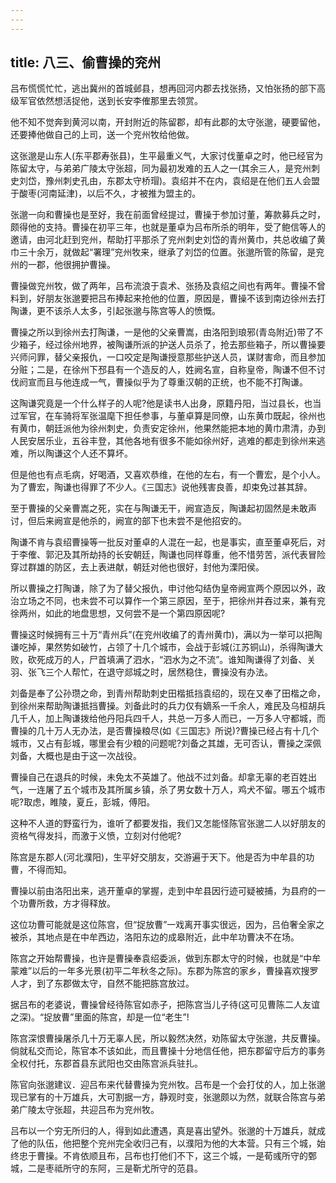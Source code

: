 ```yaml
---
---
---
```

title: 八三、偷曹操的兖州
---



吕布慌慌忙忙，逃出冀州的首城邺县，想再回河内郡去找张扬，又怕张扬的部下高级军官依然想活捉他，送到长安李傕那里去领赏。

他不知不觉奔到黄河以南，开封附近的陈留郡，却有此郡的太守张邈，硬要留他，还要捧他做自己的上司，送一个兖州牧给他做。

这张邈是山东人(东平郡寿张县)，生平最重义气，大家讨伐董卓之时，他已经官为陈留太守，与弟弟广陵太守张超，同为最初发难的五人之一(其余三人，是兖州刺史刘岱，豫州刺史孔由，东郡太守桥瑁)。袁绍并不在内，袁绍是在他们五人会盟于酸枣(河南延津)，以后不久，才被推为盟主的。

张邈一向和曹操也是至好，我在前面曾经提过，曹操于参加讨董，筹款募兵之时，颇得他的支持。曹操在初平三年，也就是董卓为吕布所杀的明年，受了鲍信等人的邀请，由河北赶到兖州，帮助打平那杀了兖州刺史刘岱的青州黄巾，共总收编了黄巾三十余万，就做起“署理”兖州牧来，继承了刘岱的位置。张邈所管的陈留，是兖州的一郡，他很拥护曹操。

曹操做兖州牧，做了两年，吕布流浪于袁术、张扬及袁绍之间也有两年。曹操不曾料到，好朋友张邈要把吕布捧起来抢他的位置，原因是，曹操不该到南边徐州去打陶谦，更不该杀人太多，引起张邈与陈宫等人的愤慨。

曹操之所以到徐州去打陶谦，一是他的父亲曹嵩，由洛阳到琅邪(青岛附近)带了不少箱子，经过徐州地界，被陶谦所派的护送人员杀了，抢去那些箱子，所以曹操要兴师问罪，替父亲报仇，一口咬定是陶谦授意那些护送人员，谋财害命，而且参加分赃；二是，在徐州下邳县有一个造反的人，姓阙名宣，自称皇帝，陶谦不但不讨伐阏宣而且与他连成一气，曹操似乎为了尊重汉朝的正统，也不能不打陶谦。

这陶谦究竟是一个什么样子的人呢?他是读书人出身，原籍丹阳，当过县长，也当过军官，在车骑将军张温麾下担任参事，与董卓算是同僚，山东黄巾既起，徐州也有黄巾，朝廷派他为徐州刺史，负责安定徐州，他果然能把本地的黄巾肃清，办到人民安居乐业，五谷丰登，其他各地有很多不能如徐州好，逃难的都走到徐州来逃难，所以陶谦这个人还不算坏。

但是他也有点毛病，好喝酒，又喜欢恭维，在他的左右，有一个曹宏，是个小人。为了曹宏，陶谦也得罪了不少人。《三国志》说他残害良善，却束免过甚其辞。

至于曹操的父亲曹嵩之死，实在与陶谦无干，阙宣造反，陶谦起初固然是未敢声讨，但后来阙宣是他杀的，阙宣的部下也未尝不是他招安的。

陶谦不肯与袁绍曹操等一批反对董卓的人混在一起，也是事实，直至董卓死后，对于李傕、郭汜及其所劫持的长安朝廷，陶谦也同样尊重，他不惜劳苦，派代表冒险穿过群雄的防区，去上表进献，朝廷对他也很好，封他为溧阳侯。

所以曹操之打陶谦，除了为了替父报仇，申讨他勾结伪皇帝阙宣两个原因以外，政治立场之不同，也未尝不可以算作一个第三原因，至于，把徐州并吞过来，兼有兖徐两州，如此的地盘思想，又何尝不是一个第四原因呢?

曹操这时候拥有三十万“青州兵”(在兖州收编了的青州黄巾)，满以为一举可以把陶谦吃掉，果然势如破竹，占领了十几个城市，会战于彭城(江苏铜山)，杀得陶谦大败，砍死成万的人，尸首填满了泗水，“泗水为之不流”。谁知陶谦得了刘备、关羽、张飞三个人帮忙，在退守郯城之时，居然稳住，曹操没有办法。

刘备是奉了公孙瓒之命，到青州帮助刺史田楷抵挡袁绍的，现在又奉了田楷之命，到徐州来帮助陶谦抵挡曹操。刘备此时的兵力仅有嫡系一千余人，难民及乌桓胡兵几千人，加上陶谦拨给他丹阳兵四千人，共总一万多人而已，一万多人守都城，而曹操的几十万人无办法，是否曹操粮尽(如《三国志》所说)?曹操已经占有十几个城市，又占有彭城，哪里会有少粮的问题呢?刘备之其雄，无可否认，曹操之深佩刘备，大概也是由于这一次战役。

曹操自己在退兵的时候，未免太不英雄了。他战不过刘备。却拿无辜的老百姓出气，一连屠了五个城市及其所属乡镇，杀了男女数十万人，鸡犬不留。哪五个城市呢?取虑，睢陵，夏丘，彭城，傅阳。

这种不人道的野蛮行为，谁听了都要发指，我们又怎能怪陈官张邈二人以好朋友的资格气得发抖，而激于义愤，立刻对付他呢?

陈宫是东郡人(河北濮阳)，生平好交朋友，交游遍于天下。他是否为中牟县的功曹，不得而知。

曹操以前由洛阳出来，逃开董卓的掌握，走到中牟县因行迹可疑被捕，为县府的一个功曹所救，方才得释放。

这位功曹可能就是这位陈宫，但“捉放曹”一戏离开事实很远，因为，吕伯奢全家之被杀，其地点是在中牟西边，洛阳东边的成皋附近，此中牟功曹决不在场。

陈宫之开始帮曹操，也许是曹操奉袁绍委派，做到东郡太守的时候，也就是“中牟蒙难”以后的一年多光景(初平二年秋冬之际)。东郡为陈宫的家乡，曹操喜欢搜罗人才，到了东郡做太守，自然不能把胨宫放过。

据吕布的老婆说，曹操曾经待陈官如赤子，把陈宫当儿子待(这可见曹陈二人友谊之深)。“捉放曹”里面的陈宫，却是一位“老生”!

陈宫深恨曹操屠杀几十万无辜人民，所以毅然决然，劝陈留太守张邈，共反曹操。倘就私交而论，陈官本不该如此，而且曹操十分地信任他，把东郡留守后方的事务全权付托，东郡首县东武阳也交由陈宫派兵驻扎。

陈官向张邈建议．迎吕布来代替曹操为兖州牧。吕布是一个会打仗的人，加上张邈现已掌有的十万雄兵，大可割据一方，静观时变，张邈颇以为然，就联合陈宫与弟弟广陵太守张超，共迎吕布为兖州牧。

吕布以一个穷无所归的人，得到如此遭遇，真是喜出望外。张邈的十万雄兵，就成了他的队伍，他把整个兖州完全收归己有，以濮阳为他的大本营。只有三个城，始终忠于曹操。不肯依顺且布，吕布也打他们不下，这三个城，一是荀彧所守的鄄城，二是枣祗所守的东阿，三是靳尤所守的范县。